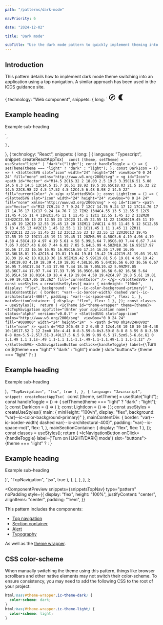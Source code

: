 ```yaml
---
path: "/patterns/dark-mode"

navPriority: 6

date: "2024-12-02"

title: "Dark mode"

subTitle: "Use the dark mode pattern to quickly implement theming into an application."
---
```



## Introduction

This pattern details how to implement dark mode theme switching into an application using a top navigation. A similar approach has been used in the ICDS guidance site.

  {
    technology: "Web component",
    snippets: {
      long: `<ic-theme id="theme-wrapper" theme="light">
    <ic-top-navigation
      app-title="[Enter your application name]"
      status="alpha"
      version="v0.0.7"
      content-aligned="center"
    >
      <svg
        slot="app-icon"
        xmlns="http://www.w3.org/2000/svg" 
        viewBox="0 0 24 24" 
        fill="#000000"
        width="24"
        height="24"
      >
        <path d="M0 0h24v24H0V0z" fill="none" />
        <path
          d="M12 2C6.48 2 2 6.48 2 12s4.48 10 10 10 10-4.48 10-10S17.52 2 12 2zm0 18c-4.41 0-8-3.59-8-8s3.59-8 8-8 8 3.59 8 8-3.59 8-8 8zm-5.5-2.5l7.51-3.49L17.5 6.5 9.99 9.99 6.5 17.5zm5.5-6.6c.61 0 1.1.49 1.1 1.1s-.49 1.1-1.1 1.1-1.1-.49-1.1-1.1.49-1.1 1.1-1.1z"
        />
      </svg>
      <ic-navigation-button id="theme-toggle" label="Turn on light mode" slot="buttons" onclick="toggleTheme()">
        <svg
          slot="icon"
          width="24"
          height="24"
          viewBox="0 0 24 24"
          fill="none"
          xmlns="http://www.w3.org/2000/svg"
        >
          <g id="Icon">
            <path
              id="Vector"
              d="M14.5 2C16.32 2 18.03 2.5 19.5 3.35C16.51 5.08 14.5 8.3 14.5 12C14.5 15.7 16.51 18.92 19.5 20.65C18.03 21.5 16.32 22 14.5 22C8.98 22 4.5 17.52 4.5 12C4.5 6.48 8.98 2 14.5 2Z"
              fill="currentColor"
            />
          </g>
        </svg>
      </ic-navigation-button>
    </ic-top-navigation>
    <main>
      <ic-section-container class="main-section-container" aligned="center">
        <div class="main-content-div">
          <ic-alert heading="See how the content changes" variant="info"></ic-alert>
          <ic-typography variant="h2">
            <h2>Example heading</h2>
          </ic-typography>
          <ic-typography variant="subtitle-large">
            <p>Example sub-heading</p>
          </ic-typography>
        </div>
      </ic-section-container>
    </main>
  </ic-theme>
  <script>
    const LIGHT_ICON = '<svg
      slot="icon"
      width="24"
      height="24"
      viewBox="0 0 24 24"
      fill="none"
      xmlns="http://www.w3.org/2000/svg"
    >
      <g id="Icon">
        <path
          id="Vector"
          d="M14.5 2C16.32 2 18.03 2.5 19.5 3.35C16.51 5.08 14.5 8.3 14.5 12C14.5 15.7 16.51 18.92 19.5 20.65C18.03 21.5 16.32 22 14.5 22C8.98 22 4.5 17.52 4.5 12C4.5 6.48 8.98 2 14.5 2Z"
          fill="currentColor"
        />
      </g>
    </svg>';
    const DARK_ICON = '<svg
      slot="icon"
      width="24"
      height="24"
      viewBox="0 0 24 24"
      fill="none"
      xmlns="http://www.w3.org/2000/svg"
    >
      <g id="Icon">
        <path
          id="Vector"
          d="M12 7C9.24 7 7 9.24 7 12C7 14.76 9.24 17 12 17C14.76 17 17 14.76 17 12C17 9.24 14.76 7 12 7ZM2 13H4C4.55 13 5 12.55 5 12C5 11.45 4.55 11 4 11H2C1.45 11 1 11.45 1 12C1 12.55 1.45 13 2 13ZM20 13H22C22.55 13 23 12.55 23 12C23 11.45 22.55 11 22 11H20C19.45 11 19 11.45 19 12C19 12.55 19.45 13 20 13ZM11 2V4C11 4.55 11.45 5 12 5C12.55 5 13 4.55 13 4V2C13 1.45 12.55 1 12 1C11.45 1 11 1.45 11 2ZM11 20V22C11 22.55 11.45 23 12 23C12.55 23 13 22.55 13 22V20C13 19.45 12.55 19 12 19C11.45 19 11 19.45 11 20ZM5.99 4.58C5.6 4.19 4.96 4.19 4.58 4.58C4.19 4.97 4.19 5.61 4.58 5.99L5.64 7.05C6.03 7.44 6.67 7.44 7.05 7.05C7.43 6.66 7.44 6.02 7.05 5.64L5.99 4.58ZM18.36 16.95C17.97 16.56 17.33 16.56 16.95 16.95C16.56 17.34 16.56 17.98 16.95 18.36L18.01 19.42C18.4 19.81 19.04 19.81 19.42 19.42C19.81 19.03 19.81 18.39 19.42 18.01L18.36 16.95ZM19.42 5.99C19.81 5.6 19.81 4.96 19.42 4.58C19.03 4.19 18.39 4.19 18.01 4.58L16.95 5.64C16.56 6.03 16.56 6.67 16.95 7.05C17.34 7.43 17.98 7.44 18.36 7.05L19.42 5.99ZM7.05 18.36C7.44 17.97 7.44 17.33 7.05 16.95C6.66 16.56 6.02 16.56 5.64 16.95L4.58 18.01C4.19 18.4 4.19 19.04 4.58 19.42C4.97 19.8 5.61 19.81 5.99 19.42L7.05 18.36Z"
          fill="currentColor"
        />
      </g>
    </svg>';
    function toggleTheme() {
      theme = document.querySelector("ic-theme");
      navButton = document.querySelector("#theme-toggle");
      const currentTheme = theme.theme;
      theme.theme = currentTheme === "light" ? "dark" : "light";
      navButton.innerHTML = currentTheme === "light" ? DARK_ICON : LIGHT_ICON;
      navButton.label = \`Turn on \${theme === "light" ? "dark" : "light"} mode\`;
    }
  </script>`,
    },
  },
  {
    technology: "React",
    snippets: {
      long: [
        {
          language: "Typescript",
          snippet: createReactAppTsx(
            `  const [theme, setTheme] = useState<"light" | "dark">("light");
  const handleToggle = () => {
    setTheme(theme === "light" ? "dark" : "light");
  };
  const DarkIcon = () => (
    <SlottedSVG
      slot="icon"
      width="24"
      height="24"
      viewBox="0 0 24 24"
      fill="none"
      xmlns="http://www.w3.org/2000/svg"
    >
      <g id="Icon">
        <path
          id="Vector"
          d="M14.5 2C16.32 2 18.03 2.5 19.5 3.35C16.51 5.08 14.5 8.3 14.5 12C14.5 15.7 16.51 18.92 19.5 20.65C18.03 21.5 16.32 22 14.5 22C8.98 22 4.5 17.52 4.5 12C4.5 6.48 8.98 2 14.5 2Z"
          fill="currentColor"
        />
      </g>
    </SlottedSVG>
  );
  const LightIcon = () => (
    <SlottedSVG
      slot="icon"
      width="24"
      height="24"
      viewBox="0 0 24 24"
      fill="none"
      xmlns="http://www.w3.org/2000/svg"
    >
      <g id="Icon">
        <path
          id="Vector"
          d="M12 7C9.24 7 7 9.24 7 12C7 14.76 9.24 17 12 17C14.76 17 17 14.76 17 12C17 9.24 14.76 7 12 7ZM2 13H4C4.55 13 5 12.55 5 12C5 11.45 4.55 11 4 11H2C1.45 11 1 11.45 1 12C1 12.55 1.45 13 2 13ZM20 13H22C22.55 13 23 12.55 23 12C23 11.45 22.55 11 22 11H20C19.45 11 19 11.45 19 12C19 12.55 19.45 13 20 13ZM11 2V4C11 4.55 11.45 5 12 5C12.55 5 13 4.55 13 4V2C13 1.45 12.55 1 12 1C11.45 1 11 1.45 11 2ZM11 20V22C11 22.55 11.45 23 12 23C12.55 23 13 22.55 13 22V20C13 19.45 12.55 19 12 19C11.45 19 11 19.45 11 20ZM5.99 4.58C5.6 4.19 4.96 4.19 4.58 4.58C4.19 4.97 4.19 5.61 4.58 5.99L5.64 7.05C6.03 7.44 6.67 7.44 7.05 7.05C7.43 6.66 7.44 6.02 7.05 5.64L5.99 4.58ZM18.36 16.95C17.97 16.56 17.33 16.56 16.95 16.95C16.56 17.34 16.56 17.98 16.95 18.36L18.01 19.42C18.4 19.81 19.04 19.81 19.42 19.42C19.81 19.03 19.81 18.39 19.42 18.01L18.36 16.95ZM19.42 5.99C19.81 5.6 19.81 4.96 19.42 4.58C19.03 4.19 18.39 4.19 18.01 4.58L16.95 5.64C16.56 6.03 16.56 6.67 16.95 7.05C17.34 7.43 17.98 7.44 18.36 7.05L19.42 5.99ZM7.05 18.36C7.44 17.97 7.44 17.33 7.05 16.95C6.66 16.56 6.02 16.56 5.64 16.95L4.58 18.01C4.19 18.4 4.19 19.04 4.58 19.42C4.97 19.8 5.61 19.81 5.99 19.42L7.05 18.36Z"
          fill="currentColor"
        />
      </g>
    </SlottedSVG>
  );
  const useStyles = createUseStyles({
    main: { minHeight: "100vh", display: "flex", background: "var(--ic-color-background-primary)" },
    mainContentDiv: {
      border: "var(--ic-border-width) dashed var(--ic-architectural-400)",
      padding: "var(--ic-space-md)",
      flex: 1,
    },
    mainSectionContainer: { display: "flex", flex: 1 },
  });
  const classes = useStyles(); 
  return (
    <IcTheme id="theme-wrapper" theme={theme}>
      <IcTopNavigation
        appTitle="[Enter your application name]"
        status="alpha"
        version="v0.0.7"
      >
        <SlottedSVG
          slot="app-icon"
          xmlns="http://www.w3.org/2000/svg" 
          viewBox="0 0 24 24" 
          fill="#000000"
          width="24"
          height="24" 
        >
          <path d="M0 0h24v24H0V0z" fill="none" />
          <path d="M12 2C6.48 2 2 6.48 2 12s4.48 10 10 10 10-4.48 10-10S17.52 2 12 2zm0 18c-4.41 0-8-3.59-8-8s3.59-8 8-8 8 3.59 8 8-3.59 8-8 8zm-5.5-2.5l7.51-3.49L17.5 6.5 9.99 9.99 6.5 17.5zm5.5-6.6c.61 0 1.1.49 1.1 1.1s-.49 1.1-1.1 1.1-1.1-.49-1.1-1.1.49-1.1 1.1-1.1z" />
        </SlottedSVG>
        <IcNavigationButton onClick={handleToggle} label={\`Turn on \${theme === "light" ? "dark" : "light"} mode\`} slot="buttons">
          {theme === "light" ? <DarkIcon /> : <LightIcon />}
        </IcNavigationButton>
      </IcTopNavigation>
      <main className={classes.main}>
        <IcSectionContainer className={classes.mainSectionContainer}>
          <div className={classes.mainContentDiv}>
            <IcAlert heading="See how the content changes" variant="info" />
            <IcTypography variant="h2">
              <h2>Example heading</h2>
            </IcTypography>
            <IcTypography variant="subtitle-large">
              <p>Example sub-heading</p>
            </IcTypography>
          </div>
        </IcSectionContainer>
      </main>
    </IcTheme>
  )`,
            "TopNavigation",
            "tsx",
            true
          ),
        },
        {
          language: "Javascript",
          snippet: createReactAppTsx(
            ` const [theme, setTheme] = useState("light");
  const handleToggle = () => {
    setTheme(theme === "light" ? "dark" : "light");
  };
  const DarkIcon = () => (
    <SlottedSVG
      slot="icon"
      width="24"
      height="24"
      viewBox="0 0 24 24"
      fill="none"
      xmlns="http://www.w3.org/2000/svg"
    >
      <g id="Icon">
        <path
          id="Vector"
          d="M14.5 2C16.32 2 18.03 2.5 19.5 3.35C16.51 5.08 14.5 8.3 14.5 12C14.5 15.7 16.51 18.92 19.5 20.65C18.03 21.5 16.32 22 14.5 22C8.98 22 4.5 17.52 4.5 12C4.5 6.48 8.98 2 14.5 2Z"
          fill="currentColor"
        />
      </g>
    </SlottedSVG>
  );
  const LightIcon = () => (
    <SlottedSVG
      slot="icon"
      width="24"
      height="24"
      viewBox="0 0 24 24"
      fill="none"
      xmlns="http://www.w3.org/2000/svg"
    >
      <g id="Icon">
        <path
          id="Vector"
          d="M12 7C9.24 7 7 9.24 7 12C7 14.76 9.24 17 12 17C14.76 17 17 14.76 17 12C17 9.24 14.76 7 12 7ZM2 13H4C4.55 13 5 12.55 5 12C5 11.45 4.55 11 4 11H2C1.45 11 1 11.45 1 12C1 12.55 1.45 13 2 13ZM20 13H22C22.55 13 23 12.55 23 12C23 11.45 22.55 11 22 11H20C19.45 11 19 11.45 19 12C19 12.55 19.45 13 20 13ZM11 2V4C11 4.55 11.45 5 12 5C12.55 5 13 4.55 13 4V2C13 1.45 12.55 1 12 1C11.45 1 11 1.45 11 2ZM11 20V22C11 22.55 11.45 23 12 23C12.55 23 13 22.55 13 22V20C13 19.45 12.55 19 12 19C11.45 19 11 19.45 11 20ZM5.99 4.58C5.6 4.19 4.96 4.19 4.58 4.58C4.19 4.97 4.19 5.61 4.58 5.99L5.64 7.05C6.03 7.44 6.67 7.44 7.05 7.05C7.43 6.66 7.44 6.02 7.05 5.64L5.99 4.58ZM18.36 16.95C17.97 16.56 17.33 16.56 16.95 16.95C16.56 17.34 16.56 17.98 16.95 18.36L18.01 19.42C18.4 19.81 19.04 19.81 19.42 19.42C19.81 19.03 19.81 18.39 19.42 18.01L18.36 16.95ZM19.42 5.99C19.81 5.6 19.81 4.96 19.42 4.58C19.03 4.19 18.39 4.19 18.01 4.58L16.95 5.64C16.56 6.03 16.56 6.67 16.95 7.05C17.34 7.43 17.98 7.44 18.36 7.05L19.42 5.99ZM7.05 18.36C7.44 17.97 7.44 17.33 7.05 16.95C6.66 16.56 6.02 16.56 5.64 16.95L4.58 18.01C4.19 18.4 4.19 19.04 4.58 19.42C4.97 19.8 5.61 19.81 5.99 19.42L7.05 18.36Z"
          fill="currentColor"
        />
      </g>
    </SlottedSVG>
  );
  const useStyles = createUseStyles({
    main: { minHeight: "100vh", display: "flex", background: "var(--ic-color-background-primary)" },
    mainContentDiv: {
      border: "var(--ic-border-width) dashed var(--ic-architectural-400)",
      padding: "var(--ic-space-md)",
      flex: 1,
    },
    mainSectionContainer: { display: "flex", flex: 1 },
  });
  const classes = useStyles(); 
  return (
    <IcTheme id="theme-wrapper" theme={theme}>
      <IcTopNavigation
        appTitle="[Enter your application name]"
        status="alpha"
        version="v0.0.7"
      >
        <SlottedSVG
          slot="app-icon"
          xmlns="http://www.w3.org/2000/svg" 
          viewBox="0 0 24 24" 
          fill="#000000"
          width="24"
          height="24" 
        >
          <path d="M0 0h24v24H0V0z" fill="none" />
          <path d="M12 2C6.48 2 2 6.48 2 12s4.48 10 10 10 10-4.48 10-10S17.52 2 12 2zm0 18c-4.41 0-8-3.59-8-8s3.59-8 8-8 8 3.59 8 8-3.59 8-8 8zm-5.5-2.5l7.51-3.49L17.5 6.5 9.99 9.99 6.5 17.5zm5.5-6.6c.61 0 1.1.49 1.1 1.1s-.49 1.1-1.1 1.1-1.1-.49-1.1-1.1.49-1.1 1.1-1.1z" />
        </SlottedSVG>
        <IcNavigationButton onClick={handleToggle} label={'Turn on [LIGHT/DARK] mode'} slot="buttons">
          {theme === "light" ? <DarkIcon /> : <LightIcon />}
        </IcNavigationButton>
      </IcTopNavigation>
      <main className={classes.main}>
        <IcSectionContainer className={classes.mainSectionContainer}>
          <div className={classes.mainContentDiv}>
            <IcAlert heading="See how the content changes" variant="info" />
            <IcTypography variant="h2">
              <h2>Example heading</h2>
            </IcTypography>
            <IcTypography variant="subtitle-large">
              <p>Example sub-heading</p>
            </IcTypography>
          </div>
        </IcSectionContainer>
      </main>
    </IcTheme>
  )`,
            "TopNavigation",
            "jsx",
            true
          ),
        },
      ],
    },
  },
];

<ComponentPreview
  snippets={snippetsTopNav}
  type="pattern"
  noPadding
  style={{
    display: "flex",
    height: "100%",
    justifyContent: "center",
    alignItems: "center",
    padding: "1rem",
  }}
>
  <LinkToNewWin href="/dark-mode-pattern" />
</ComponentPreview>

This pattern includes the components:

- [Top navigation](/components/top-navigation)
- [Section container](/components/section-container)
- [Alert](/components/alert)
- [Typography](/components/typography)

As well as the [theme wrapper](/get-started/development/custom-theme).

## CSS color-scheme

When manually switching the theme using this pattern, things like browser scrollbars and other native elements may not switch their color-scheme. To ensure consistency, you may need to add the following CSS to the root of your project:

```css
html:has(#theme-wrapper.ic-theme-dark) {
  color-scheme: dark;
}
html:has(#theme-wrapper.ic-theme-light) {
  color-scheme: light;
}
```

